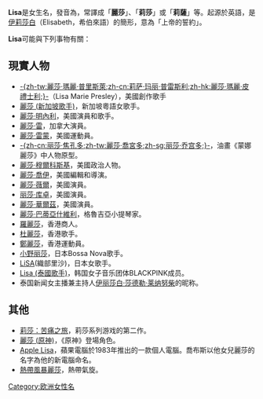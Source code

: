 {{Infobox given name
| gender = [[女|女]]
| meaning = [[上帝|上帝]]的誓約
| related names = [[伊莉莎白|伊莉莎白]] 
| pronounciation = ''LEE-sah''
| origin = [[英語|英語]]
| originname = Lisa
}}

'''Lisa'''是女生名，發音為{{IPA-en|ˈliːsə|}}，常譯成「'''麗莎'''」、「'''莉莎'''」或「'''莉薩'''」等。起源於英語，是[[伊丽莎白|伊莉莎白]]（Elisabeth，希伯來語）的簡形，意為「上帝的誓約」。

'''Lisa'''可能與下列事物有關：

== 現實人物 ==
* [[莉萨·玛丽·普雷斯利|-{zh-tw:麗莎·瑪麗·普里斯萊;zh-cn:莉萨·玛丽·普雷斯利;zh-hk:麗莎·瑪麗·皮禮士利;}-]]（Lisa Marie Presley），美國創作歌手
* [[麗莎_(新加坡歌手)|麗莎 (新加坡歌手)]]，新加坡粵語女歌手。
* [[麗莎·明內利|麗莎·明內利]]，美國演員和歌手。
* [[麗莎·雷|麗莎·雷]]，加拿大演員。
* [[麗莎·雷蒙|麗莎·雷蒙]]，美國運動員。
* [[麗莎·喬宮多|-{zh-cn:丽莎·焦孔多;zh-tw:麗莎·喬宮多;zh-sg:丽莎·乔宫多;}-]]，油畫《蒙娜麗莎》中人物原型。
* [[麗莎·穆爾科斯基|麗莎·穆爾科斯基]]，美國政治人物。
* [[麗莎·喬伊|麗莎·喬伊]]，美國編輯和導演。
* [[麗莎·薇爾|麗莎·薇爾]]，美國演員。
* [[丽莎·库卓|丽莎·库卓]]，美國演員。
* [[麗莎·華爾茲|麗莎·華爾茲]]，美國演員。
* [[麗莎·巴蒂亞什維利|麗莎·巴蒂亞什維利]]，格魯吉亞小提琴家。
* [[羅麗莎|羅麗莎]]，香港商人。
* [[杜麗莎|杜麗莎]]，香港歌手。
* [[鄭麗莎|鄭麗莎]]，香港運動員。
* [[小野丽莎|小野丽莎]]，日本Bossa Nova歌手。
* [[LiSA|LiSA]](織部里沙)，日本女歌手。
* [[Lisa_(泰國歌手)|Lisa (泰國歌手)]]，韩国女子音乐团体BLACKPINK成员。
* 泰国新闻女主播兼主持人[[伊丽莎白·莎德勒·莱纳努柴|伊丽莎白·莎德勒·莱纳努柴]]的昵称。

== 其他 ==
* [[莉莎：苦痛之旅|莉莎：苦痛之旅]]，莉莎系列游戏的第二作。
* [[麗莎_(原神)|麗莎 (原神)]]，《原神》登場角色。
* [[Apple_Lisa|Apple Lisa]]，蘋果電腦於1983年推出的一款個人電腦。喬布斯以他女兒麗莎的名字為他的新電腦命名。
* [[熱帶風暴麗莎|熱帶風暴麗莎]]，熱帶氣旋。

{{Disambiguation|Cat=二字人名译名消歧义}}
[[Category:欧洲女性名|Category:欧洲女性名]]